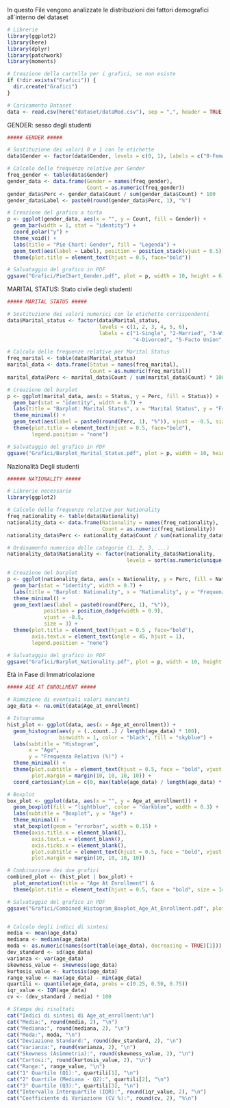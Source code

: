 In questo File vengono analizzate le distribuzioni dei fattori demografici all`interno del dataset

```r
# Librerie
library(ggplot2)
library(here)
library(dplyr)
library(patchwork)
library(moments)

# Creazione della cartella per i grafici, se non esiste
if (!dir.exists("Grafici")) {
  dir.create("Grafici")
}

# Caricamento Dataset
data <- read.csv(here("dataset/dataMod.csv"), sep = ",", header = TRUE, check.names = FALSE)

```
GENDER: sesso degli studenti
```r
##### GENDER #####

# Sostituzione dei valori 0 e 1 con le etichette
data$Gender <- factor(data$Gender, levels = c(0, 1), labels = c("0-Female", "1-Male"))

# Calcolo delle frequenze relative per Gender
freq_gender <- table(data$Gender)
gender_data <- data.frame(Gender = names(freq_gender), 
                          Count = as.numeric(freq_gender))
gender_data$Perc <- gender_data$Count / sum(gender_data$Count) * 100
gender_data$Label <- paste0(round(gender_data$Perc, 1), "%")  

# Creazione del grafico a torta 
p <- ggplot(gender_data, aes(x = "", y = Count, fill = Gender)) +
  geom_bar(width = 1, stat = "identity") +
  coord_polar("y") +
  theme_void() +
  labs(title = "Pie Chart: Gender", fill = "Legenda") +
  geom_text(aes(label = Label), position = position_stack(vjust = 0.5)) +  
  theme(plot.title = element_text(hjust = 0.5, face="bold"))

# Salvataggio del grafico in PDF
ggsave("Grafici/PieChart_Gender.pdf", plot = p, width = 10, height = 6)


```

MARITAL STATUS: Stato civile degli studenti
```r
##### MARITAL STATUS #####

# Sostituzione dei valori numerici con le etichette corrispondenti
data$Marital_status <- factor(data$Marital_status, 
                              levels = c(1, 2, 3, 4, 5, 6), 
                              labels = c("1-Single", "2-Married", "3-Widower", 
                                         "4-Divorced", "5-Facto Union", "6-Legally Separated"))

# Calcolo delle frequenze relative per Marital Status
freq_marital <- table(data$Marital_status)
marital_data <- data.frame(Status = names(freq_marital), 
                           Count = as.numeric(freq_marital))
marital_data$Perc <- marital_data$Count / sum(marital_data$Count) * 100

# Creazione del barplot 
p <- ggplot(marital_data, aes(x = Status, y = Perc, fill = Status)) +
  geom_bar(stat = "identity", width = 0.7) +
  labs(title = "Barplot: Marital Status", x = "Marital Status", y = "Frequenza Relativa (%)") +
  theme_minimal() +
  geom_text(aes(label = paste0(round(Perc, 1), "%")), vjust = -0.5, size = 4) +
  theme(plot.title = element_text(hjust = 0.5, face="bold"),
        legend.position = "none") 

# Salvataggio del grafico in PDF
ggsave("Grafici/Barplot_Marital_Status.pdf", plot = p, width = 10, height = 6)

```

Nazionalità Degli studenti
```r
###### NATIONALITY #####

# Librerie necessarie
library(ggplot2)

# Calcolo delle frequenze relative per Nationality
freq_nationality <- table(data$Nationality)
nationality_data <- data.frame(Nationality = names(freq_nationality), 
                               Count = as.numeric(freq_nationality))
nationality_data$Perc <- nationality_data$Count / sum(nationality_data$Count) * 100

# Ordinamento numerico delle categorie (1, 2, 3, ...)
nationality_data$Nationality <- factor(nationality_data$Nationality, 
                                       levels = sort(as.numeric(unique(nationality_data$Nationality))))

# Creazione del barplot
p <- ggplot(nationality_data, aes(x = Nationality, y = Perc, fill = Nationality)) +
  geom_bar(stat = "identity", width = 0.7) +
  labs(title = "Barplot: Nationality", x = "Nationality", y = "Frequenza Relativa (%)") + 
  theme_minimal() +
  geom_text(aes(label = paste0(round(Perc, 1), "%")), 
            position = position_dodge(width = 0.9), 
            vjust = -0.5,
            size = 3) + 
  theme(plot.title = element_text(hjust = 0.5 , face="bold"), 
        axis.text.x = element_text(angle = 45, hjust = 1),
        legend.position = "none")

# Salvataggio del grafico in PDF
ggsave("Grafici/Barplot_Nationality.pdf", plot = p, width = 10, height = 6)


```

Età in Fase di Immatricolazione
```r
##### AGE AT ENROLLMENT #####

# Rimozione di eventuali valori mancanti
age_data <- na.omit(data$Age_at_enrollment)

# Istogramma
hist_plot <- ggplot(data, aes(x = Age_at_enrollment)) +
  geom_histogram(aes(y = (..count..) / length(age_data) * 100), 
                 binwidth = 1, color = "black", fill = "skyblue") +
  labs(subtitle = "Histogram",
       x = "Age",
       y = "Frequenza Relativa (%)") +
  theme_minimal() +
  theme(plot.subtitle = element_text(hjust = 0.5, face = "bold", vjust = 2),
        plot.margin = margin(10, 10, 10, 10)) + 
  coord_cartesian(ylim = c(0, max(table(age_data) / length(age_data) * 100) * 1.2))

# Boxplot
box_plot <- ggplot(data, aes(x = "", y = Age_at_enrollment)) +
  geom_boxplot(fill = "lightblue", color = "darkblue", width = 0.3) +
  labs(subtitle = "Boxplot", y = "Age") +
  theme_minimal() +
  stat_boxplot(geom = "errorbar", width = 0.15) +
  theme(axis.title.x = element_blank(),
        axis.text.x = element_blank(),   
        axis.ticks.x = element_blank(),
        plot.subtitle = element_text(hjust = 0.5, face = "bold", vjust = 2),
        plot.margin = margin(10, 10, 10, 10))

# Combinazione dei due grafici 
combined_plot <- (hist_plot | box_plot) + 
  plot_annotation(title = "Age At Enrollment") & 
  theme(plot.title = element_text(hjust = 0.5, face = "bold", size = 14))

# Salvataggio del grafico in PDF
ggsave("Grafici/Combined_Histogram_Boxplot_Age_At_Enrollment.pdf", plot = combined_plot, width = 16, height = 6)


# Calcolo degli indici di sintesi
media <- mean(age_data)  
mediana <- median(age_data)  
moda <- as.numeric(names(sort(table(age_data), decreasing = TRUE)[1]))  
dev_standard <- sd(age_data)  
varianza <- var(age_data)  
skewness_value <- skewness(age_data)  
kurtosis_value <- kurtosis(age_data)  
range_value <- max(age_data) - min(age_data)  
quartili <- quantile(age_data, probs = c(0.25, 0.50, 0.75))
iqr_value <- IQR(age_data)  
cv <- (dev_standard / media) * 100  

# Stampa dei risultati
cat("Indici di sintesi di Age_at_enrollment:\n")
cat("Media:", round(media, 2), "\n")
cat("Mediana:", round(mediana, 2), "\n")
cat("Moda:", moda, "\n")
cat("Deviazione Standard:", round(dev_standard, 2), "\n")
cat("Varianza:", round(varianza, 2), "\n")
cat("Skewness (Asimmetria):", round(skewness_value, 2), "\n")
cat("Curtosi:", round(kurtosis_value, 2), "\n")
cat("Range:", range_value, "\n")
cat("1° Quartile (Q1):", quartili[1], "\n")
cat("2° Quartile (Mediana - Q2):", quartili[2], "\n")
cat("3° Quartile (Q3):", quartili[3], "\n")
cat("Intervallo Interquartile (IQR):", round(iqr_value, 2), "\n")
cat("Coefficiente di Variazione (CV %):", round(cv, 2), "%\n")

```


